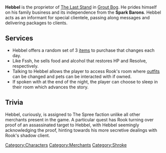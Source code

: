 {{stub}}

{{Character
| race = Shroke
| location = Grout Bog
| faction = spree
| title = Bartender
}}

'''Hebbel''' is the proprietor of [[The Last Stand]] in [[Grout Bog]]. He prides himself on his family business and its independence from the '''Spark Barons'''. Hebbel acts as an informant for special clientele, passing along messages and delivering packages to clients.

== Services ==

*Hebbel offers a random set of 3 [[Card#Item Cards|items]] to purchase that changes each day. 
*Like Fssh, he sells food and alcohol that restores HP and Resolve, respectively.
*Talking to Hebbel allows the player to access Rook's room where [[Rook#Outfits|outfits]] can be changed and pets can be interacted with if owned.
*If spoken with at the end of the night, the player can choose to sleep in their room which advances the story.

== Trivia ==

Hebbel, curiously, is assigned to The Spree faction unlike all other merchants present in the game. A particular quest has Rook turning over proof of an assassinated target to Hebbel, with Hebbel seemingly acknowledging the proof, hinting towards his more secretive dealings with Rook's shadow client.

[[Category:Characters]]
[[Category:Merchants]]
[[Category:Shroke]]